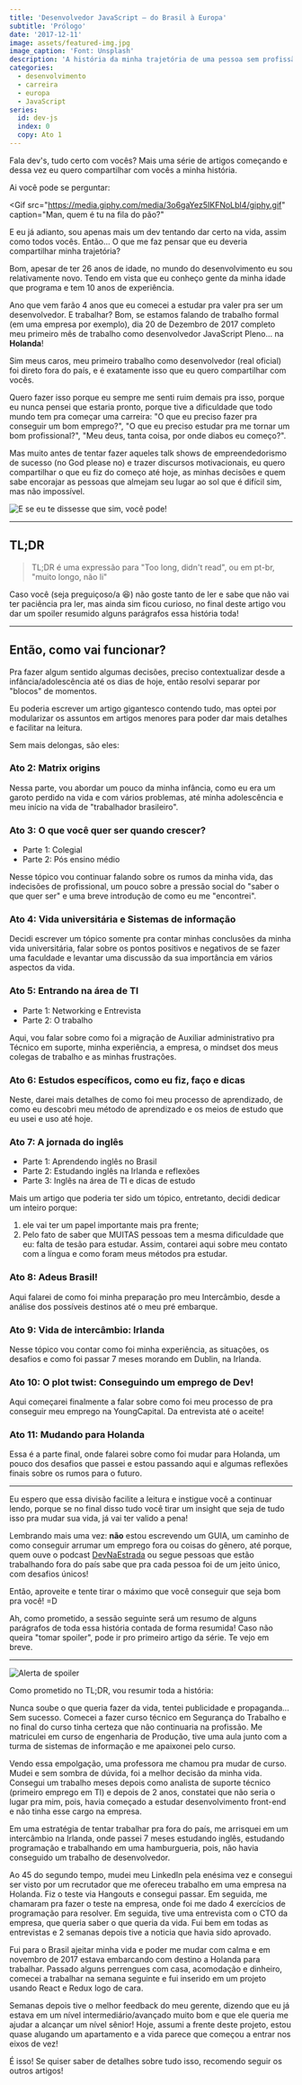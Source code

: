 ```yaml
---
title: 'Desenvolvedor JavaScript — do Brasil à Europa'
subtitle: 'Prólogo'
date: '2017-12-11'
image: assets/featured-img.jpg
image_caption: 'Font: Unsplash'
description: 'A história da minha trajetória de uma pessoa sem profissão no Brasil até me tornar um desenvolvedor na Holanda.'
categories:
  - desenvolvimento
  - carreira
  - europa
  - JavaScript
series:
  id: dev-js
  index: 0
  copy: Ato 1
---
```


Fala dev's, tudo certo com vocês? Mais uma série de artigos começando e dessa vez eu quero compartilhar com vocês a minha história.

Ai você pode se perguntar:

<Gif
  src="https://media.giphy.com/media/3o6gaYez5IKFNoLbI4/giphy.gif"
  caption="Man, quem é tu na fila do pão?"
></Gif>

E eu já adianto, sou apenas mais um dev tentando dar certo na vida, assim como todos vocês. Então… O que me faz pensar que eu deveria compartilhar minha trajetória?

Bom, apesar de ter 26 anos de idade, no mundo do desenvolvimento eu sou relativamente novo. Tendo em vista que eu conheço gente da minha idade que programa e tem 10 anos de experiência.

Ano que vem farão 4 anos que eu comecei a estudar pra valer pra ser um desenvolvedor. E trabalhar? Bom, se estamos falando de trabalho formal (em uma empresa por exemplo), dia 20 de Dezembro de 2017 completo meu primeiro mês de trabalho como desenvolvedor JavaScript Pleno… na **Holanda**!

Sim meus caros, meu primeiro trabalho como desenvolvedor (real oficial) foi direto fora do país, e é exatamente isso que eu quero compartilhar com vocês.

Quero fazer isso porque eu sempre me senti ruim demais pra isso, porque eu nunca pensei que estaria pronto, porque tive a dificuldade que todo mundo tem pra começar uma carreira: "O que eu preciso fazer pra conseguir um bom emprego?", "O que eu preciso estudar pra me tornar um bom profissional?", "Meu deus, tanta coisa, por onde diabos eu começo?".

Mas muito antes de tentar fazer aqueles talk shows de empreendedorismo de sucesso (no God please no) e trazer discursos motivacionais, eu quero compartilhar o que eu fiz do começo até hoje, as minhas decisões e quem sabe encorajar as pessoas que almejam seu lugar ao sol que é difícil sim, mas não impossível.

![E se eu te dissesse que sim, você pode!](./assets/what-if.png)

---

## TL;DR

> TL;DR é uma expressão para "Too long, didn't read", ou em pt-br, "muito longo, não li"

Caso você (seja preguiçoso/a 😆) não goste tanto de ler e sabe que não vai ter paciência pra ler, mas ainda sim ficou curioso, no final deste artigo vou dar um spoiler resumido alguns parágrafos essa história toda!

---

## Então, como vai funcionar?

Pra fazer algum sentido algumas decisões, preciso contextualizar desde a infância/adolescência até os dias de hoje, então resolvi separar por "blocos" de momentos.

Eu poderia escrever um artigo gigantesco contendo tudo, mas optei por modularizar os assuntos em artigos menores para poder dar mais detalhes e facilitar na leitura.

Sem mais delongas, são eles:

<!-- TODO: LINK ALL TEXTS HERE WHEN IT FINISHES THE MIGRATION -->

### Ato 2: Matrix origins

Nessa parte, vou abordar um pouco da minha infância, como eu era um garoto perdido na vida e com vários problemas, até minha adolescência e meu início na vida de "trabalhador brasileiro".

### Ato 3: O que você quer ser quando crescer?

- Parte 1: Colegial
- Parte 2: Pós ensino médio

Nesse tópico vou continuar falando sobre os rumos da minha vida, das indecisões de profissional, um pouco sobre a pressão social do "saber o que quer ser" e uma breve introdução de como eu me "encontrei".

### Ato 4: Vida universitária e Sistemas de informação

Decidi escrever um tópico somente pra contar minhas conclusões da minha vida universitária, falar sobre os pontos positivos e negativos de se fazer uma faculdade e levantar uma discussão da sua importância em vários aspectos da vida.

### Ato 5: Entrando na área de TI

- Parte 1: Networking e Entrevista
- Parte 2: O trabalho

Aqui, vou falar sobre como foi a migração de Auxiliar administrativo pra Técnico em suporte, minha experiência, a empresa, o mindset dos meus colegas de trabalho e as minhas frustrações.

### Ato 6: Estudos específicos, como eu fiz, faço e dicas

Neste, darei mais detalhes de como foi meu processo de aprendizado, de como eu descobri meu método de aprendizado e os meios de estudo que eu usei e uso até hoje.

### Ato 7: A jornada do inglês

- Parte 1: Aprendendo inglês no Brasil
- Parte 2: Estudando inglês na Irlanda e reflexões
- Parte 3: Inglês na área de TI e dicas de estudo

Mais um artigo que poderia ter sido um tópico, entretanto, decidi dedicar um inteiro porque:

1. ele vai ter um papel importante mais pra frente;
1. Pelo fato de saber que MUITAS pessoas tem a mesma dificuldade que eu: falta de tesão para estudar. Assim, contarei aqui sobre meu contato com a língua e como foram meus métodos pra estudar.

### Ato 8: Adeus Brasil!

Aqui falarei de como foi minha preparação pro meu Intercâmbio, desde a análise dos possíveis destinos até o meu pré embarque.

### Ato 9: Vida de intercâmbio: Irlanda

Nesse tópico vou contar como foi minha experiência, as situações, os desafios e como foi passar 7 meses morando em Dublin, na Irlanda.

### Ato 10: O plot twist: Conseguindo um emprego de Dev!

Aqui começarei finalmente a falar sobre como foi meu processo de pra conseguir meu emprego na YoungCapital. Da entrevista até o aceite!

### Ato 11: Mudando para Holanda

Essa é a parte final, onde falarei sobre como foi mudar para Holanda, um pouco dos desafios que passei e estou passando aqui e algumas reflexões finais sobre os rumos para o futuro.

---

Eu espero que essa divisão facilite a leitura e instigue você a continuar lendo, porque se no final disso tudo você tirar um insight que seja de tudo isso pra mudar sua vida, já vai ter valido a pena!

Lembrando mais uma vez: **não** estou escrevendo um GUIA, um caminho de como conseguir arrumar um emprego fora ou coisas do gênero, até porque, quem ouve o podcast [DevNaEstrada](https://devnaestrada.com.br/) ou segue pessoas que estão trabalhando fora do país sabe que pra cada pessoa foi de um jeito único, com desafios únicos!

Então, aproveite e tente tirar o máximo que você conseguir que seja bom pra você! =D

Ah, como prometido, a sessão seguinte será um resumo de alguns parágrafos de toda essa história contada de forma resumida! Caso não queira "tomar spoiler", pode ir pro primeiro artigo da série. Te vejo em breve.

---

![Alerta de spoiler](./assets/spoiler-alert.png)

Como prometido no TL;DR, vou resumir toda a história:

Nunca soube o que queria fazer da vida, tentei publicidade e propaganda… Sem sucesso. Comecei a fazer curso técnico em Segurança do Trabalho e no final do curso tinha certeza que não continuaria na profissão. Me matriculei em curso de engenharia de Produção, tive uma aula junto com a turma de sistemas de informação e me apaixonei pelo curso.

Vendo essa empolgação, uma professora me chamou pra mudar de curso. Mudei e sem sombra de dúvida, foi a melhor decisão da minha vida. Consegui um trabalho meses depois como analista de suporte técnico (primeiro emprego em TI) e depois de 2 anos, constatei que não seria o lugar pra mim, pois, havia começado a estudar desenvolvimento front-end e não tinha esse cargo na empresa.

Em uma estratégia de tentar trabalhar pra fora do país, me arrisquei em um intercâmbio na Irlanda, onde passei 7 meses estudando inglês, estudando programação e trabalhando em uma hamburgueria, pois, não havia conseguido um trabalho de desenvolvedor.

Ao 45 do segundo tempo, mudei meu LinkedIn pela enésima vez e consegui ser visto por um recrutador que me ofereceu trabalho em uma empresa na Holanda. Fiz o teste via Hangouts e consegui passar. Em seguida, me chamaram pra fazer o teste na empresa, onde foi me dado 4 exercícios de programação para resolver. Em seguida, tive uma entrevista com o CTO da empresa, que queria saber o que queria da vida. Fui bem em todas as entrevistas e 2 semanas depois tive a noticia que havia sido aprovado.

Fui para o Brasil ajeitar minha vida e poder me mudar com calma e em novembro de 2017 estava embarcando com destino a Holanda para trabalhar. Passado alguns perrengues com casa, acomodação e dinheiro, comecei a trabalhar na semana seguinte e fui inserido em um projeto usando React e Redux logo de cara.

Semanas depois tive o melhor feedback do meu gerente, dizendo que eu já estava em um nível intermediário/avançado muito bom e que ele queria me ajudar a alcançar um nível sênior! Hoje, assumi a frente deste projeto, estou quase alugando um apartamento e a vida parece que começou a entrar nos eixos de vez!

É isso! Se quiser saber de detalhes sobre tudo isso, recomendo seguir os outros artigos!
